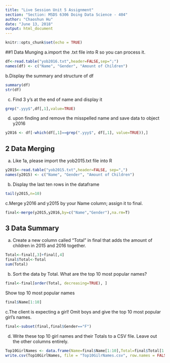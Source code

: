 ```yaml
---
title: "Live Session Unit 5 Assignment"
section: "Section: MSDS 6306 Doing Data Science - 404"
author: "Chaoshun Hu"
date: "June 13, 2018"
output: html_document
---
```


```r
knitr::opts_chunk$set(echo = TRUE)
```

##1 Data Munging
a.import the .txt file into R so you can process it.  
```r
df<-read.table("yob2016.txt",header=FALSE,sep=";")
names(df) <- c("Name", "Gender", "Amount of Children")
```

b.Display the summary and structure of df
```r
summary(df)
str(df)
```

c. Find 3 y's at the end of name and display it
```r
grep(".yyy$",df[,1],value=TRUE)
```

d. upon finding and remove the misspelled name and save data to object y2016
```r
y2016 <- df[-which(df[,1]==grep(".yyy$", df[,1], value=TRUE)),]
```

## 2 Data Merging
a. Like 1a, please import the yob2015.txt file into R
```r
y2015<-read.table("yob2015.txt",header=FALSE, sep=",")
names(y2015) <- c("Name", "Gender", "Amount of Children")
```

b. Display the last ten rows in the dataframe
```r
tail(y2015,n=10)
```

c.Merge y2016 and y2015 by your Name column; assign it to final.
```r
final<-merge(y2015,y2016,by=c("Name","Gender"),na.rm=T)
```

## 3 Data Summary
a. Create a new column called “Total” in final that adds the amount of children in 2015 and 2016 together. 
```r
Total<-final[,3]+final[,4]
final$Total<-Total
sum(Total)
```
b.	Sort the data by Total.  What are the top 10 most popular names?
```r
final<-final[order(Total, decreasing=TRUE), ] 
```
Show top 10 most popular names
```r
final$Name[1:10]
```

c.The client is expecting a girl!  Omit boys and give the top 10 most popular girl’s names.
```r
final<-subset(final,final$Gender=="F")
```

d. Write these top 10 girl names and their Totals to a CSV file. Leave out the other columns entirely.
```r
Top10GirlNames <- data.frame(Name=final$Name[1:10],Total=final$Total[1:10])
write.csv(Top10GirlNames, file = "Top10GilrNames.csv", row.names = FALSE)
```